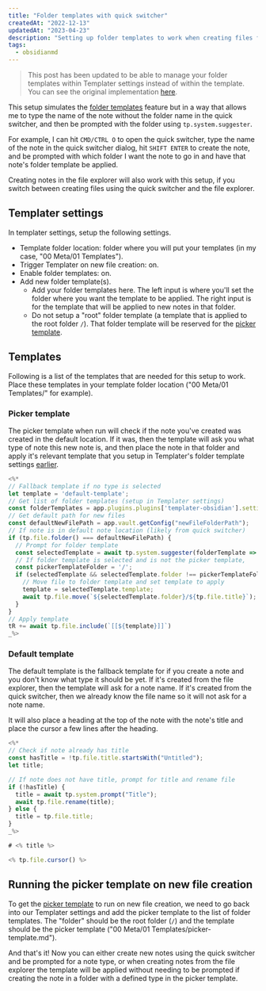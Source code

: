 ```yaml
---
title: "Folder templates with quick switcher"
createdAt: "2022-12-13"
updatedAt: "2023-04-23"
description: "Setting up folder templates to work when creating files from the file explorer and from the quick switcher."
tags:
  - obsidianmd
---
```


> This post has been updated to be able to manage your folder templates within Templater settings instead of within the template. You can see the original implementation [here](https://github.com/Zachatoo/zach-young-dot-dev-content/blob/75bce54e04a4146ff982670d23a7efdd64cc39a3/blog/folder-templates-with-quick-switcher.mdx).

This setup simulates the [folder templates](https://silentvoid13.github.io/Templater/settings.html#folder-templates) feature but in a way that allows me to type the name of the note without the folder name in the quick switcher, and then be prompted with the folder using `tp.system.suggester`.

For example, I can hit `CMD/CTRL O` to open the quick switcher, type the name of the note in the quick switcher dialog, hit `SHIFT ENTER` to create the note, and be prompted with which folder I want the note to go in and have that note's folder template be applied.

Creating notes in the file explorer will also work with this setup, if you switch between creating files using the quick switcher and the file explorer.

## Templater settings

In templater settings, setup the following settings.

- Template folder location: folder where you will put your templates (in my case, "00 Meta/01 Templates").
- Trigger Templater on new file creation: on.
- Enable folder templates: on.
- Add new folder template(s).
  - Add your folder templates here. The left input is where you'll set the folder where you want the template to be applied. The right input is for the template that will be applied to new notes in that folder.
  - Do not setup a "root" folder template (a template that is applied to the root folder `/`). That folder template will be reserved for the [picker template](#picker-template).

## Templates

Following is a list of the templates that are needed for this setup to work. Place these templates in your template folder location ("00 Meta/01 Templates/" for example).

### Picker template

The picker template when run will check if the note you've created was created in the default location. If it was, then the template will ask you what type of note this new note is, and then place the note in that folder and apply it's relevant template that you setup in Templater's folder template settings [earlier](#templater-settings).

```js title="picker-template.md"
<%*
// Fallback template if no type is selected
let template = 'default-template';
// Get list of folder templates (setup in Templater settings)
const folderTemplates = app.plugins.plugins['templater-obsidian'].settings.folder_templates;
// Get default path for new files
const defaultNewFilePath = app.vault.getConfig("newFileFolderPath");
// If note is in default note location (likely from quick switcher)
if (tp.file.folder() === defaultNewFilePath) {
  // Prompt for folder template
  const selectedTemplate = await tp.system.suggester(folderTemplate => folderTemplate.folder, folderTemplates);
  // If folder template is selected and is not the picker template,
  const pickerTemplateFolder = '/';
  if (selectedTemplate && selectedTemplate.folder !== pickerTemplateFolder) {
    // Move file to folder template and set template to apply
    template = selectedTemplate.template;
    await tp.file.move(`${selectedTemplate.folder}/${tp.file.title}`);
  }
}
// Apply template
tR += await tp.file.include(`[[${template}]]`)
_%>
```

### Default template

The default template is the fallback template for if you create a note and you don't know what type it should be yet. If it's created from the file explorer, then the template will ask for a note name. If it's created from the quick switcher, then we already know the file name so it will not ask for a note name.

It will also place a heading at the top of the note with the note's title and place the cursor a few lines after the heading.

```js title="default-template.md"
<%*
// Check if note already has title
const hasTitle = !tp.file.title.startsWith("Untitled");
let title;

// If note does not have title, prompt for title and rename file
if (!hasTitle) {
  title = await tp.system.prompt("Title");
  await tp.file.rename(title);
} else {
  title = tp.file.title;
}
_%>

# <% title %>

<% tp.file.cursor() %>
```

## Running the picker template on new file creation

To get the [picker template](#picker-template) to run on new file creation, we need to go back into our Templater settings and add the picker template to the list of folder templates. The "folder" should be the root folder (`/`) and the template should be the picker template ("00 Meta/01 Templates/picker-template.md").

And that's it! Now you can either create new notes using the quick switcher and be prompted for a note type, or when creating notes from the file explorer the template will be applied without needing to be prompted if creating the note in a folder with a defined type in the picker template.
